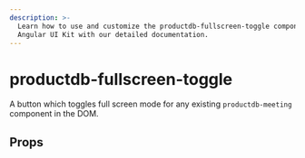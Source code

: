 ```yaml
---
description: >-
  Learn how to use and customize the productdb-fullscreen-toggle component in ProductDB's
  Angular UI Kit with our detailed documentation.
---
```


# productdb-fullscreen-toggle

A button which toggles full screen mode for any
existing `productdb-meeting` component in the DOM.

## Props

<PropsTable of="productdb-fullscreen-toggle" />

<head>
  <title>Angular UI Kit productdb-fullscreen-toggle</title>
</head>
